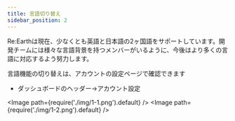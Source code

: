 ```yaml
---
title: 言語切り替え
sidebar_position: 2
---
```


Re:Earthは現在、少なくとも英語と日本語の2ヶ国語をサポートしています。開発チームには様々な言語背景を持つメンバーがいるように、今後はより多くの言語に対応するよう努力します。

言語機能の切り替えは、アカウントの設定ページで確認できます
- ダッシュボードのヘッダー→アカウント設定

<Image path={require('./img/1-1.png').default} />
<Image path={require('./img/1-2.png').default} />


